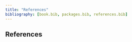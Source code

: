 ```yaml
---
title: "References"
bibliography: [book.bib, packages.bib, references.bib]
---
```


## References {.unnumbered}
